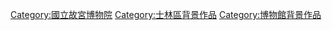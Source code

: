 [[Category:國立故宮博物院|Category:國立故宮博物院]]
[[Category:士林區背景作品|Category:士林區背景作品]]
[[Category:博物館背景作品|Category:博物館背景作品]]
